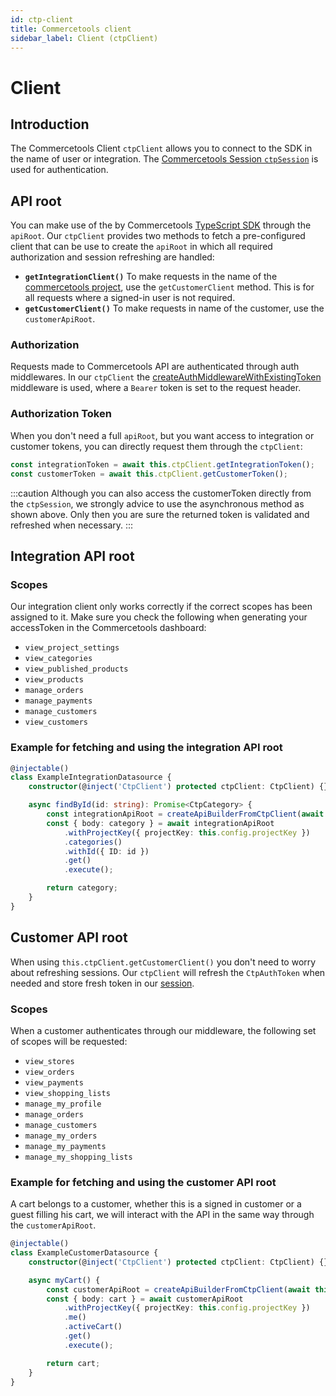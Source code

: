 ```yaml
---
id: ctp-client
title: Commercetools client
sidebar_label: Client (ctpClient)
---
```


# Client


<CodePackage name="@deity/falcon-commercetools-module" />

## Introduction
The Commercetools Client `ctpClient` allows you to connect to the SDK in the name of user or integration. The [Commercetools Session `ctpSession`](./ctp-session) is used for authentication.

## API root
You can make use of the by Commercetools [TypeScript SDK](https://commercetools.github.io/nodejs/sdk) through the `apiRoot`. Our `ctpClient` provides two methods to fetch a pre-configured client that can be use to create the `apiRoot` in which all required authorization and session refreshing are handled:
- **`getIntegrationClient()`**
To make requests in the name of the [commercetools project](https://docs.commercetools.com/merchant-center/projects), use the `getCustomerClient` method. This is for all requests where a signed-in user is not required.
- **`getCustomerClient()`**
To make requests in name of the customer, use the `customerApiRoot`.

### Authorization
Requests made to Commercetools API are authenticated through auth middlewares. In our `ctpClient` the [createAuthMiddlewareWithExistingToken](https://commercetools.github.io/nodejs/sdk/api/sdkMiddlewareAuth.html#createauthmiddlewarewithexistingtokenauthorization-options) middleware is used, where a `Bearer` token is set to the request header.

### Authorization Token
When you don't need a full `apiRoot`, but you want access to integration or customer tokens, you can directly request them through the `ctpClient`:

```typescript
const integrationToken = await this.ctpClient.getIntegrationToken();
const customerToken = await this.ctpClient.getCustomerToken();
```
:::caution
Although you can also access the customerToken directly from the `ctpSession`, we strongly advice to use the asynchronous method as shown above. Only then you are sure the returned token is validated and refreshed when necessary.
:::


## Integration API root

### Scopes
Our integration client only works correctly if the correct scopes has been assigned to it. Make sure you check the following when generating your accessToken in the Commercetools dashboard:
- `view_project_settings`
- `view_categories`
- `view_published_products`
- `view_products`
- `manage_orders`
- `manage_payments`
- `manage_customers`
- `view_customers`

### Example for fetching and using the integration API root
```ts
@injectable()
class ExampleIntegrationDatasource {
    constructor(@inject('CtpClient') protected ctpClient: CtpClient) {}

    async findById(id: string): Promise<CtpCategory> {
        const integrationApiRoot = createApiBuilderFromCtpClient(await this.ctpClient.integration(), this.config.url);
        const { body: category } = await integrationApiRoot
            .withProjectKey({ projectKey: this.config.projectKey })
            .categories()
            .withId({ ID: id })
            .get()
            .execute();

        return category;
    }
}
```
## Customer API root
When using `this.ctpClient.getCustomerClient()` you don't need to worry about refreshing sessions. Our `ctpClient` will refresh the `CtpAuthToken` when needed and store fresh token in our [session](./ctp-session).

### Scopes
When a customer authenticates through our middleware, the following set of scopes will be requested:
- `view_stores`
- `view_orders`
- `view_payments`
- `view_shopping_lists`
- `manage_my_profile`
- `manage_orders`
- `manage_customers`
- `manage_my_orders`
- `manage_my_payments`
- `manage_my_shopping_lists`

### Example for fetching and using the customer API root
A cart belongs to a customer, whether this is a signed in customer or a guest filling his cart, we will interact with the API in the same way through the `customerApiRoot`.

```ts
@injectable()
class ExampleCustomerDatasource {
    constructor(@inject('CtpClient') protected ctpClient: CtpClient) {}

    async myCart() {
        const customerApiRoot = createApiBuilderFromCtpClient(await this.ctpClient.getCustomerClient(), this.config.url);
        const { body: cart } = await customerApiRoot
            .withProjectKey({ projectKey: this.config.projectKey })
            .me()
            .activeCart()
            .get()
            .execute();

        return cart;
    }
}
```
